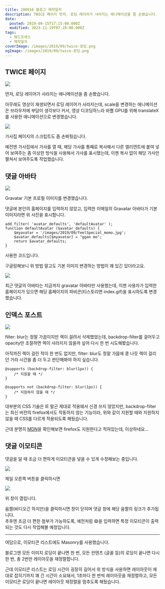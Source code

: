 ```yaml
---
title: 190916 블로그 제작일지
description: TWICE 페이지 먼저, 로딩 레이어가 사라지는 애니메이션을 좀 손봤습니다. 아무래도 영상이 재생되면서 로딩 레이어가 사라지는데, scale을 변경하는 애니메이션은 브라우저에 부담이 생각보다 커서, 영상 디코딩하느라 바쁠 GPU를 위해 translateX를 사용한 애니메이션으로 변경했습니다. 가사집 페이지의 스크립트도 좀 손봐뒀습니다. 예전엔 가사집에서 가사를 열 때, 해당 가사를 통째로 복사해서 다른 엘리먼트에 붙여 넣어 보여주는 좀 이상한 방식을 사용해서 가사를
date:
  posted: 2019-09-15T17:15:00.000Z
  modified: 2023-11-19T07:29:00.000Z
tags:
  - 워드프레스
  - 제작일지
coverImage: /images/2019/09/twice-로딩.png
ogImage: /images/2019/09/twice-로딩.png
---
```


## TWICE 페이지

![](/images/2019/09/twice-로딩.png)

먼저, 로딩 레이어가 사라지는 애니메이션을 좀 손봤습니다.

아무래도 영상이 재생되면서 로딩 레이어가 사라지는데, scale을 변경하는 애니메이션은 브라우저에 부담이 생각보다 커서, 영상 디코딩하느라 바쁠 GPU를 위해 translateX를 사용한 애니메이션으로 변경했습니다.

![](/images/2019/09/가사집-1.png)

가사집 페이지의 스크립트도 좀 손봐뒀습니다.

예전엔 가사집에서 가사를 열 때, 해당 가사를 통째로 복사해서 다른 엘리먼트에 붙여 넣어 보여주는 좀 이상한 방식을 사용해서 가사를 표시했는데, 이젠 복사 없이 해당 가사만 펼쳐서 보여주도록 작업했습니다.

## 댓글 아바타

![](/images/2019/09/댓글-아바타.png)

Gravatar 기본 프로필 이미지를 변경했습니다.

댓글에 본인의 홈페이지를 입력하지 않았고, 입력한 이메일의 Gravatar 아바타가 기본 이미지라면 위 사진을 표시합니다.

```
add_filter( 'avatar_defaults', 'defaultAvatar' );
function defaultAvatar ($avatar_defaults) {
    $myavatar = '/images/2019/09/feelSpecial_momo.jpg';
    $avatar_defaults[$myavatar] = "ggan mo";
    return $avatar_defaults;
}

```

사용한 코드입니다.

구글링해보니 위 방법 말고도 기본 이미지 변경하는 방법이 꽤 있긴 있더라고요.

![](/images/2019/09/최근-댓글-아바타.png)

최근 댓글의 아바타는 지금까지 gravatar 아바타만 사용했는데, 이젠 사용자가 입력한 홈페이지가 있으면 해당 홈페이지의 파비콘(티스토리면 index.gif)을 표시하도록 변경했습니다.

## 인덱스 포스트

![](/images/2019/09/블러.png)

filter: blur는 정말 가끔이지만 렉이 걸려서 삭제했었는데, backdrop-filter를 걸어두고 opacity만 조절하면 렉이 사라지지 않을까 싶어 다시 한 번 시도해봤습니다.

아직까진 렉이 걸린 적이 한 번도 없지만, filter: blur도 정말 가뭄에 콩 나듯 렉이 걸리던 거라 시간을 좀 더 두고 판단해봐야 하지 싶습니다.

```
@supports (backdrop-filter: blur(1px)) {
    /* 지원할 때 */
}

@supports not (backdrop-filter: blur(1px)) {
    /* 지원하지 않을 때 */
}

```

대부분의 CSS 기술은 IE 말곤 제대로 적용돼서 신경 쓰지 않았지만, backdrop-filter는 최신 버전의 firefox에서도 작동하지 않는 기능이라, 위와 같이 지원할 때와 지원하지 않을 때 CSS를 다르게 적용되도록 해뒀습니다.

근데 분명히 [MDN](https://developer.mozilla.org/en-US/docs/Web/CSS/backdrop-filter#Browser%5Fcompatibility)을 확인해보면 firefox도 지원한다고 적혀있는데, 이상하네요...

## 댓글 이모티콘

댓글을 달 때 조금 더 편하게 이모티콘을 넣을 수 있게 수정해보는 중입니다.

![](/images/2019/09/이모티콘-버튼.png)

제일 오른쪽 버튼을 클릭하시면

![](/images/2019/09/이모티콘.png)

위 창이 열립니다.

움짤(비디오긴 하지만)을 클릭하시면 창이 닫히며 댓글 창에 해당 움짤의 링크가 추가됩니다.  
추후엔 조금 더 편한 첨부가 가능하도록, 예전처럼 :smile:을 입력하면 특정 이모티콘이 출력되는 것도 다시 작업해볼 예정입니다.

---

여담으로, 이모티콘 리스트에도 Masonry를 사용했습니다.

블로그엔 모든 이미지 로딩이 끝나면 한 번, 모든 컨텐츠 (글꼴 등)의 로딩이 끝나면 다시 한 번, 총 2번만 레이아웃을 재정렬합니다.

근데 이모티콘 리스트는 로딩 시간이 굉장히 길어서 위 방식을 사용하면 레이아웃이 제대로 잡히기까지 꽤 긴 시간이 소요돼서, 1초마다 한 번씩 레이아웃을 재정렬하고, 모든 이모티콘 로딩이 끝나면 레이아웃 재정렬을 멈추도록 해뒀습니다.
